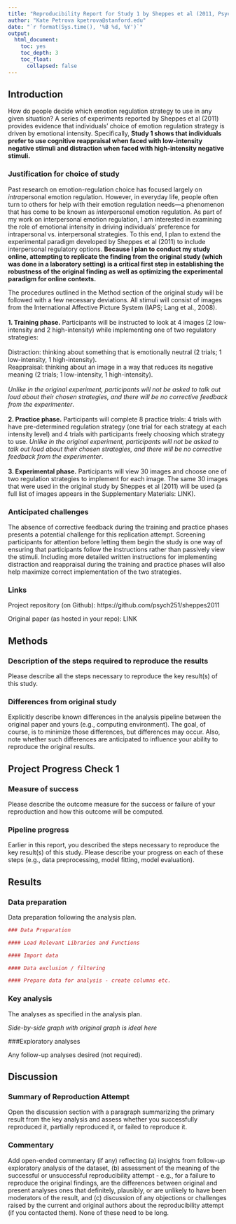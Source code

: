 ```yaml
---
title: "Reproducibility Report for Study 1 by Sheppes et al (2011, Psychological Science)"
author: "Kate Petrova kpetrova@stanford.edu"
date: "`r format(Sys.time(), '%B %d, %Y')`"
output:
  html_document:
    toc: yes
    toc_depth: 3
    toc_float:
      collapsed: false
---
```


<!-- Reproducibility reports should all use this template to standardize reporting across projects. These reports will be public supplementary materials that accompany the summary report(s) of the aggregate results. -->

## Introduction

How do people decide which emotion regulation strategy to use in any given situation? A series of experiments reported by Sheppes et al (2011) provides evidence that individuals' choice of emotion regulation strategy is driven by emotional intensity. Specifically, **Study 1 shows that individuals prefer to use cognitive reappraisal when faced with low-intensity negative stimuli and distraction when faced with high-intensity negative stimuli.**

### Justification for choice of study

Past research on emotion-regulation choice has focused largely on *intra*personal emotion regulation. However, in everyday life, people often turn to others for help with their emotion regulation needs—a phenomenon that has come to be known as *inter*personal emotion regulation. As part of my work on interpersonal emotion regulation, I am interested in examining the role of emotional intensity in driving individuals' preference for intrapersonal vs. interpersonal strategies. To this end, I plan to extend the experimental paradigm developed by Sheppes et al (2011) to include interpersonal regulatory options. **Because I plan to conduct my study online, attempting to replicate the finding from the original study (which was done in a laboratory setting) is a critical first step in establishing the robustness of the original finding as well as optimizing the experimental paradigm for online contexts.**

The procedures outlined in the Method section of the original study will be followed with a few necessary deviations. All stimuli will consist of images from the International Affective Picture System (IAPS; Lang et al., 2008).
</br>
</br>
**1. Training phase.** Participants will be instructed to look at 4 images (2 low-intensity and 2 high-intensity) while implementing one of two regulatory strategies:
</br>
</br>
Distraction: thinking about something that is emotionally neutral (2 trials; 1 low-intensity, 1 high-intensity).
</br>
Reappraisal: thinking about an image in a way that reduces its negative meaning (2 trials; 1 low-intensity, 1 high-intensity).
</br>
</br>
*Unlike in the original experiment, participants will not be asked to talk out loud about their chosen strategies, and there will be no corrective feedback from the experimenter*.
</br>
</br>
**2. Practice phase.** Participants will complete 8 practice trials: 4 trials with have pre-determined regulation strategy (one trial for each strategy at each intensity level) and 4 trials with participants freely choosing which strategy to use. *Unlike in the original experiment, participants will not be asked to talk out loud about their chosen strategies, and there will be no corrective feedback from the experimenter*.
</br>
</br>
**3. Experimental phase.** Participants will view 30 images and choose one of two regulation strategies to implement for each image. The same 30 images that were used in the original study by Sheppes et al (2011) will be used (a full list of images appears in the Supplementary Materials: LINK). 

### Anticipated challenges

The absence of corrective feedback during the training and practice phases presents a potential challenge for this replication attempt. Screening participants for attention before letting them begin the study is one way of ensuring that participants follow the instructions rather than passively view the stimuli. Including more detailed written instructions for implementing distraction and reappraisal during the training and practice phases will also help maximize correct implementation of the two strategies. 

### Links

Project repository (on Github): https://github.com/psych251/sheppes2011

Original paper (as hosted in your repo): LINK

## Methods

### Description of the steps required to reproduce the results

Please describe all the steps necessary to reproduce the key result(s) of this study. 

### Differences from original study

Explicitly describe known differences in the analysis pipeline between the original paper and yours (e.g., computing environment). The goal, of course, is to minimize those differences, but differences may occur. Also, note whether such differences are anticipated to influence your ability to reproduce the original results.

## Project Progress Check 1

### Measure of success

Please describe the outcome measure for the success or failure of your reproduction and how this outcome will be computed.


### Pipeline progress

Earlier in this report, you described the steps necessary to reproduce the key result(s) of this study. Please describe your progress on each of these steps (e.g., data preprocessing, model fitting, model evaluation).


## Results

### Data preparation

Data preparation following the analysis plan.
	
```r
### Data Preparation

#### Load Relevant Libraries and Functions

#### Import data

#### Data exclusion / filtering

#### Prepare data for analysis - create columns etc.
```

### Key analysis

The analyses as specified in the analysis plan.  

*Side-by-side graph with original graph is ideal here*

###Exploratory analyses

Any follow-up analyses desired (not required).  

## Discussion

### Summary of Reproduction Attempt

Open the discussion section with a paragraph summarizing the primary result from the key analysis and assess whether you successfully reproduced it, partially reproduced it, or failed to reproduce it.  

### Commentary

Add open-ended commentary (if any) reflecting (a) insights from follow-up exploratory analysis of the dataset, (b) assessment of the meaning of the successful or unsuccessful reproducibility attempt - e.g., for a failure to reproduce the original findings, are the differences between original and present analyses ones that definitely, plausibly, or are unlikely to have been moderators of the result, and (c) discussion of any objections or challenges raised by the current and original authors about the reproducibility attempt (if you contacted them).  None of these need to be long.
